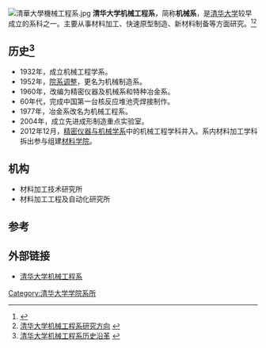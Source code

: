 {{Infobox University Department
 |名称              = 清华大学机械工程系
 |其他名称        = Department of Mechanical Engineering, Tsinghua University
 |徽标              =
 |徽标说明        =
 |隶属              =[[清华大学|清华大学]][[清华大学机械工程学院|机械工程学院]]
 |建立时间        =1932年
 |关闭时间        =
 |类型              =系
 |下属              =
 |主管官员        =
 |主席              =
 |党委书记        =[[单际国|单际国]]
 |院长              =
 |系主任           =[[曾攀|曾攀]]
 |所长              =
 |部长              =
 |主任              =
 |头衔              =
 |头衔人名        =
 |教师              =
 |员工              =
 |学生              =
 |本科生           =
 |研究生           =
 |博士生           =
 |其他学生        =
 |地址              = {{CHN}}[[北京市|北京市]][[海淀区|海淀区]][[清华园|清华园]]
 |国家              =
 |省                 =
 |市                 =
 |坐标              =
 |网址              =http://me.tsinghua.edu.cn/
 |标志              =
 |脚注              =
}}
[[File:清華大學機械工程系.jpg|thumb]]
'''清华大学机械工程系'''，简称'''机械系'''，是[[清华大学|清华大学]]较早成立的系科之一。主要从事材料加工、快速原型制造、新材料制备等方面研究。<ref>{{Cite web |url=http://edu.sina.com.cn/gaokao/2010-06-04/1631249736.shtml |title=新浪教育：清华大学水利水电工程系基本概况 |access-date=2010-10-02 |archive-date=2016-03-07 |archive-url=https://web.archive.org/web/20160307032711/http://edu.sina.com.cn/gaokao/2010-06-04/1631249736.shtml |dead-url=no }}</ref><ref>[http://me.tsinghua.edu.cn/dme-new/introduce/research.htm 清华大学机械工程系研究方向] {{webarchive|url=https://web.archive.org/web/20110123012101/http://me.tsinghua.edu.cn/dme-new/introduce/research.htm |date=2011-01-23 }}</ref>

== 历史<ref>[http://me.tsinghua.edu.cn/dme-new/introduce/introduce.htm 清华大学机械工程系历史沿革] {{webarchive|url=https://web.archive.org/web/20101204141441/http://me.tsinghua.edu.cn/dme-new/introduce/introduce.htm |date=2010-12-04 }}</ref> ==
* 1932年，成立机械工程学系。
* 1952年，[[院系调整|院系调整]]，更名为机械制造系。
* 1960年，改编为精密仪器及机械系和特种冶金系。
* 60年代，完成中国第一台核反应堆池壳焊接制作。
* 1977年，冶金系改名为机械工程系。
* 2004年，成立先进成形制造重点实验室。
* 2012年12月，[[清华大学精密仪器及机械制造系|精密仪器与机械学系]]中的机械工程学科并入。系内材料加工学科拆出参与组建[[清华大学材料学院|材料学院]]。

==机构==
* 材料加工技术研究所
* 材料加工工程及自动化研究所

== 参考 ==
{{Reflist}}
==外部链接==
* [http://me.tsinghua.edu.cn/ 清华大学机械工程系] {{Wayback|url=http://me.tsinghua.edu.cn/ |date=20210122150459 }}

{{清华大学/院系}}
[[Category:清华大学学院系所|Category:清华大学学院系所]]